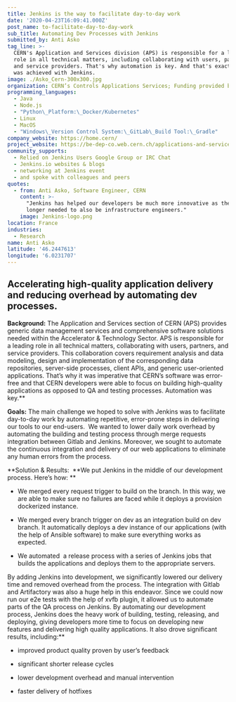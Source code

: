 ```yaml
---
title: Jenkins is the way to facilitate day-to-day work
date: '2020-04-23T16:09:41.000Z'
post_name: to-facilitate-day-to-day-work
sub_title: Automating Dev Processes with Jenkins
submitted_by: Anti Asko
tag_line: >-
  CERN's Application and Services division (APS) is responsible for a leading
  role in all technical matters, including collaborating with users, partners,
  and service providers. That's why automation is key. And that's exactly what
  was achieved with Jenkins.
image: ./Asko_Cern-300x300.jpg
organization: CERN’s Controls Applications Services; Funding provided by Member States
programming_languages:
  - Java
  - Node.js
  - "Python\_Platform:\_Docker/Kubernetes"
  - Linux
  - MacOS
  - "Windows\_Version Control System:\_GitLab\_Build Tool:\_Gradle"
company_website: https://home.cern/
project_website: https://be-dep-co.web.cern.ch/applications-and-services-aps
community_supports:
  - Relied on Jenkins Users Google Group or IRC Chat
  - Jenkins.io websites & blogs
  - networking at Jenkins event
  - and spoke with colleagues and peers
quotes:
  - from: Anti Asko, Software Engineer, CERN
    content: >-
      "Jenkins has helped our developers be much more innovative as they are no
      longer needed to also be infrastructure engineers."
    image: Jenkins-logo.png
location: France
industries:
  - Research
name: Anti Asko
latitude: '46.2447613'
longitude: '6.0231707'
---
```

## Accelerating high-quality application delivery and reducing overhead by automating dev processes.

**Background:** The Application and Services section of CERN (APS) provides generic data management services and comprehensive software solutions needed within the Accelerator & Technology Sector. APS is responsible for a leading role in all technical matters, collaborating with users, partners, and service providers. This collaboration covers requirement analysis and data modeling, design and implementation of the corresponding data repositories, server-side processes, client APIs, and generic user-oriented applications. That’s why it was imperative that CERN’s software was error-free and that CERN developers were able to focus on building high-quality applications as opposed to QA and testing processes. Automation was key.\*\*

**Goals:** The main challenge we hoped to solve with Jenkins was to facilitate day-to-day work by automating repetitive, error-prone steps in delivering our tools to our end-users.  We wanted to lower daily work overhead by automating the building and testing process through merge requests integration between Gitlab and Jenkins. Moreover, we sought to automate the continuous integration and delivery of our web applications to eliminate any human errors from the process.

<Testimonal idx="0" />

**Solution & Results:  **We put Jenkins in the middle of our development process. Here’s how: \*\*

-   We merged every request trigger to build on the branch. In this way, we are able to make sure no failures are faced while it deploys a provision dockerized instance.

-   We merged every branch trigger on dev as an integration build on dev branch. It automatically deploys a dev instance of our applications (with the help of Ansible software) to make sure everything works as expected.

-   We automated  a release process with a series of Jenkins jobs that builds the applications and deploys them to the appropriate servers.

By adding Jenkins into development, we significantly lowered our delivery time and removed overhead from the process. The integration with Gitlab and Artifactory was also a huge help in this endeavor. Since we could now run our e2e tests with the help of xvfb plugin, it allowed us to automate parts of the QA process on Jenkins. By automating our development process, Jenkins does the heavy work of building, testing, releasing, and deploying, giving developers more time to focus on developing new features and delivering high quality applications. It also drove significant results, including:\*\*

-   improved product quality proven by user’s feedback

-   significant shorter release cycles

-   lower development overhead and manual intervention

-   faster delivery of hotfixes

